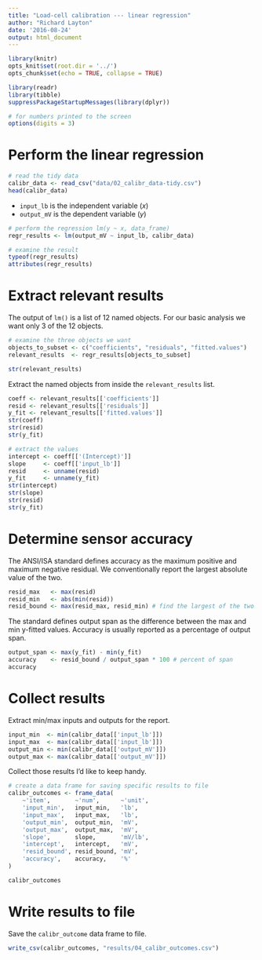 ```yaml
---
title: "Load-cell calibration --- linear regression"
author: "Richard Layton"
date: '2016-08-24'
output: html_document
---
```


```r
library(knitr)
opts_knit$set(root.dir = '../')
opts_chunk$set(echo = TRUE, collapse = TRUE)
```

```r
library(readr)
library(tibble)
suppressPackageStartupMessages(library(dplyr))

# for numbers printed to the screen
options(digits = 3)
```

# Perform the linear regression 

```r
# read the tidy data
calibr_data <- read_csv("data/02_calibr_data-tidy.csv")
head(calibr_data)
```

- `input_lb` is the independent variable (*x*)
- `output_mV` is the dependent variable (*y*)

```r
# perform the regression lm(y ~ x, data_frame)
regr_results <- lm(output_mV ~ input_lb, calibr_data)

# examine the result
typeof(regr_results)
attributes(regr_results)
```

# Extract relevant results 

The output of `lm()` is a list of 12 named objects. For our basic analysis we want only 3 of the 12 objects. 

```r
# examine the three objects we want
objects_to_subset <- c("coefficients", "residuals", "fitted.values")
relevant_results  <- regr_results[objects_to_subset]

str(relevant_results)
```

Extract the named objects from inside the  `relevant_results` list. 

```r
coeff <- relevant_results[['coefficients']] 
resid <- relevant_results[['residuals']]
y_fit <- relevant_results[['fitted.values']]
str(coeff)
str(resid)
str(y_fit)

# extract the values
intercept <- coeff[['(Intercept)']]
slope     <- coeff[['input_lb']]
resid     <- unname(resid)
y_fit     <- unname(y_fit)
str(intercept)
str(slope)
str(resid)
str(y_fit)
```

# Determine sensor accuracy

The ANSI/ISA standard defines accuracy as the maximum positive and maximum negative residual. We conventionally report the largest absolute value of the two. 

```r
resid_max   <- max(resid)
resid_min   <- abs(min(resid))
resid_bound <- max(resid_max, resid_min) # find the largest of the two values
```

The standard defines output span as the difference between the max and min y-fitted values. Accuracy is usually reported as a percentage of output span. 

```r
output_span <- max(y_fit) - min(y_fit)
accuracy    <- resid_bound / output_span * 100 # percent of span
accuracy
```

# Collect results 

Extract min/max inputs and outputs for the report. 

```r
input_min  <- min(calibr_data[['input_lb']])
input_max  <- max(calibr_data[['input_lb']])
output_min <- min(calibr_data[['output_mV']])
output_max <- max(calibr_data[['output_mV']])
```

Collect those results I'd like to keep handy. 

```r
# create a data frame for saving specific results to file
calibr_outcomes <- frame_data(
	~'item',       ~'num',      ~'unit',
	'input_min',   input_min,   'lb',
	'input_max',   input_max,   'lb',
	'output_min',  output_min,  'mV',
	'output_max',  output_max,  'mV',
	'slope',       slope,       'mV/lb',
	'intercept',   intercept,   'mV',
	'resid_bound', resid_bound, 'mV',
	'accuracy',    accuracy,    '%'
)

calibr_outcomes
```

# Write results to file

Save the `calibr_outcome` data frame to file. 

```r
write_csv(calibr_outcomes, "results/04_calibr_outcomes.csv")
```
